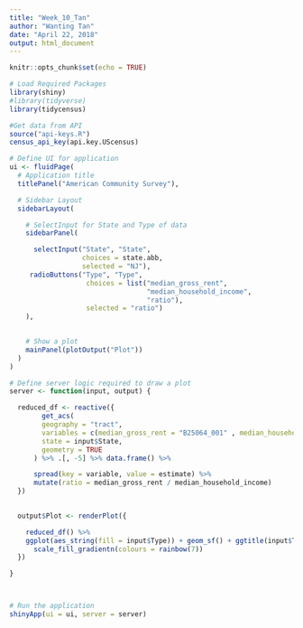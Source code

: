 ```yaml
---
title: "Week_10_Tan"
author: "Wanting Tan"
date: "April 22, 2018"
output: html_document
---
```


```r
knitr::opts_chunk$set(echo = TRUE)
```
```r
# Load Required Packages
library(shiny)
#library(tidyverse)
library(tidycensus)
```

```r
#Get data from API
source("api-keys.R")
census_api_key(api.key.UScensus)

# Define UI for application
ui <- fluidPage(
  # Application title
  titlePanel("American Community Survey"),

  # Sidebar Layout
  sidebarLayout(

    # SelectInput for State and Type of data
    sidebarPanel(

      selectInput("State", "State",
                  choices = state.abb,
                  selected = "NJ"),
     radioButtons("Type", "Type",
                   choices = list("median_gross_rent",
                                  "median_household_income",
                                  "ratio"), 
                   selected = "ratio")
    ),

    
    # Show a plot
    mainPanel(plotOutput("Plot"))
  )
)

# Define server logic required to draw a plot
server <- function(input, output) {

  reduced_df <- reactive({
        get_acs(
        geography = "tract",
        variables = c(median_gross_rent = "B25064_001" , median_household_income = "B19013_001"),
        state = input$State,
        geometry = TRUE
      ) %>% .[, -5] %>% data.frame() %>% 

      spread(key = variable, value = estimate) %>% 
      mutate(ratio = median_gross_rent / median_household_income)
  })

  
  output$Plot <- renderPlot({

    reduced_df() %>% 
    ggplot(aes_string(fill = input$Type)) + geom_sf() + ggtitle(input$Type) + 
      scale_fill_gradientn(colours = rainbow(7))
  })

}



# Run the application 
shinyApp(ui = ui, server = server)
```


